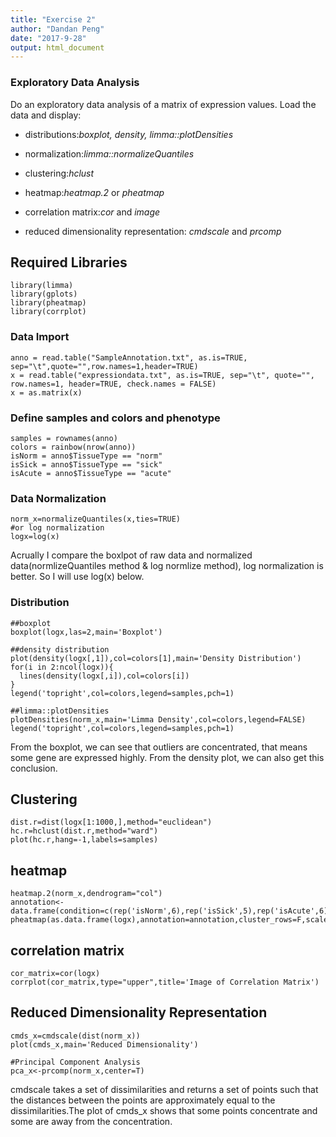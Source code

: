 ```yaml
---
title: "Exercise 2"
author: "Dandan Peng"
date: "2017-9-28"
output: html_document
---
```


### Exploratory Data Analysis

Do an exploratory data analysis of a matrix of expression values. Load the data and display:

- distributions:*boxplot, density, limma::plotDensities*

- normalization:*limma::normalizeQuantiles*

- clustering:*hclust*

- heatmap:*heatmap.2* or *pheatmap*

- correlation matrix:*cor* and *image*

- reduced dimensionality representation: *cmdscale* and *prcomp*

## Required Libraries
```{}
library(limma)
library(gplots)
library(pheatmap)
library(corrplot)
```

### Data Import

```{}
anno = read.table("SampleAnnotation.txt", as.is=TRUE, sep="\t",quote="",row.names=1,header=TRUE)
x = read.table("expressiondata.txt", as.is=TRUE, sep="\t", quote="", row.names=1, header=TRUE, check.names = FALSE)
x = as.matrix(x)
```

### Define samples and colors and phenotype 
```{}
samples = rownames(anno)
colors = rainbow(nrow(anno))
isNorm = anno$TissueType == "norm"
isSick = anno$TissueType == "sick"
isAcute = anno$TissueType == "acute"
```

### Data Normalization 
```{}
norm_x=normalizeQuantiles(x,ties=TRUE)
#or log normalization
logx=log(x)
```
Acrually I compare the boxlpot of raw data and normalized data(normlizeQuantiles method & log normlize method), log normalization is better. So I will use log(x) below.

### Distribution
```{}
##boxplot
boxplot(logx,las=2,main='Boxplot') 

##density distribution
plot(density(logx[,1]),col=colors[1],main='Density Distribution')
for(i in 2:ncol(logx)){
  lines(density(logx[,i]),col=colors[i])
}
legend('topright',col=colors,legend=samples,pch=1)

##limma::plotDensities
plotDensities(norm_x,main='Limma Density',col=colors,legend=FALSE)
legend('topright',col=colors,legend=samples,pch=1)
```
From the boxplot, we can see that outliers are concentrated, that means some gene are expressed highly.
From the density plot, we can also get this conclusion. 

## Clustering
```{}
dist.r=dist(logx[1:1000,],method="euclidean")
hc.r=hclust(dist.r,method="ward")
plot(hc.r,hang=-1,labels=samples)
```

## heatmap
```{}
heatmap.2(norm_x,dendrogram="col")
annotation<-data.frame(condition=c(rep('isNorm',6),rep('isSick',5),rep('isAcute',6)))
pheatmap(as.data.frame(logx),annotation=annotation,cluster_rows=F,scale='column')

```

## correlation matrix
```{}
cor_matrix=cor(logx)
corrplot(cor_matrix,type="upper",title='Image of Correlation Matrix')
```

## Reduced Dimensionality Representation
```{}
cmds_x=cmdscale(dist(norm_x))
plot(cmds_x,main='Reduced Dimensionality')

#Principal Component Analysis
pca_x<-prcomp(norm_x,center=T)
```
cmdscale takes a set of dissimilarities and returns a set of points such that the distances between the points are approximately equal to the dissimilarities.The plot of cmds_x shows that some points concentrate and some are away from the concentration.

